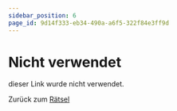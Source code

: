 ```yaml
---
sidebar_position: 6
page_id: 9d14f333-eb34-490a-a6f5-322f84e3ff9d
---
```


# Nicht verwendet

dieser Link wurde nicht verwendet.

Zurück zum [Rätsel](https://mint-26e.gbsl.website/fkqzke)